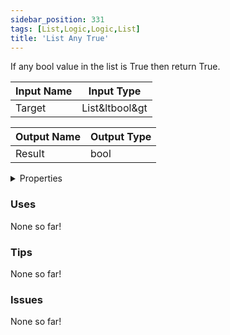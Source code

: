 ```yaml
---
sidebar_position: 331
tags: [List,Logic,Logic,List]
title: 'List Any True'
---
```


If any bool value in the list is True then return True.




<EsbSvg />

| Input Name | Input Type |
|-----------|-----------|
| Target | List&ltbool&gt |

| Output Name | Output Type |
|-----------|-----------|
| Result | bool |


<details>
  <summary>Properties</summary>
  <div>
    <div>
    <table>
      <thead>
        <tr>
          <th>Is beta required?</th>
          <th>❌</th>
        </tr>
        <tr>
          <th>Is this chip a trolling risk?</th>
          <th>❌</th>
        </tr>
        <tr>
          <th>Is this chip a role assignment risk?</th>
          <th>❌</th>
        </tr>
        <tr>
          <th>Chip UUID</th>
          <th>f9589495-685e-4e14-af2e-5cd45f860021</th>
        </tr>
      </thead>
    </table>
    </div>
  </div>
</details>

### Uses

None so far!

### Tips

None so far!

### Issues

None so far!